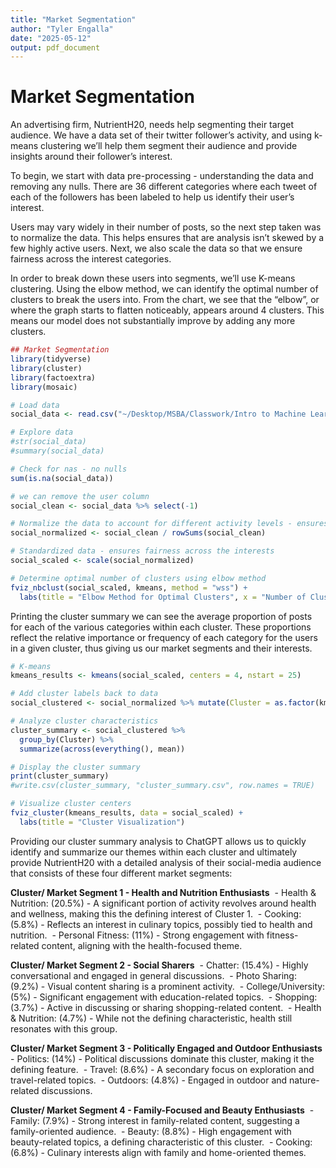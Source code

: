 ```yaml
---
title: "Market Segmentation"
author: "Tyler Engalla"
date: "2025-05-12"
output: pdf_document
---
```

# Market Segmentation 
An advertising firm, NutrientH20, needs help segmenting their target audience. We have a data set of their twitter follower's activity, and using k-means clustering we'll help them segment their audience and provide insights around their follower's interest. 

To begin, we start with data pre-processing - understanding the data and removing any nulls. There are 36 different categories where each tweet of each of the followers has been labeled to help us identify their user's interest.  

Users may vary widely in their number of posts, so the next step taken was to normalize the data. This helps ensures that are analysis isn't skewed by a few highly active users.  Next, we also scale the data so that we ensure fairness across the interest categories. 

In order to break down these users into segments, we'll use K-means clustering. Using the elbow method, we can identify the optimal number of clusters to break the users into. From the chart, we see that the "elbow", or where the graph starts to flatten noticeably, appears around 4 clusters. This means our model does not substantially improve by adding any more clusters.

```r
## Market Segmentation
library(tidyverse)
library(cluster)
library(factoextra)
library(mosaic)

# Load data 
social_data <- read.csv("~/Desktop/MSBA/Classwork/Intro to Machine Learning/R/R data/social_marketing.csv")

# Explore data 
#str(social_data)
#summary(social_data)

# Check for nas - no nulls
sum(is.na(social_data))

# we can remove the user column
social_clean <- social_data %>% select(-1)

# Normalize the data to account for different activity levels - ensures fairness across users
social_normalized <- social_clean / rowSums(social_clean) 

# Standardized data - ensures fairness across the interests 
social_scaled <- scale(social_normalized)

# Determine optimal number of clusters using elbow method
fviz_nbclust(social_scaled, kmeans, method = "wss") +
  labs(title = "Elbow Method for Optimal Clusters", x = "Number of Clusters", y = "Total Within-Cluster Sum of Squares")
```

Printing the cluster summary we can see the average proportion of posts for each of the various categories within each cluster. These proportions reflect the relative importance or frequency of each category for the users in a given cluster, thus giving us our market segments and their interests. 

```r
# K-means 
kmeans_results <- kmeans(social_scaled, centers = 4, nstart = 25)

# Add cluster labels back to data
social_clustered <- social_normalized %>% mutate(Cluster = as.factor(kmeans_results$cluster))

# Analyze cluster characteristics
cluster_summary <- social_clustered %>%
  group_by(Cluster) %>%
  summarize(across(everything(), mean))

# Display the cluster summary
print(cluster_summary)
#write.csv(cluster_summary, "cluster_summary.csv", row.names = TRUE)

# Visualize cluster centers
fviz_cluster(kmeans_results, data = social_scaled) +
  labs(title = "Cluster Visualization")
```

Providing our cluster summary analysis to ChatGPT allows us to quickly identify and summarize our themes within each cluster and ultimately provide NutrientH20 with a detailed analysis of their social-media audience that consists of these four different market segments: 

**Cluster/ Market Segment 1 - Health and Nutrition Enthusiasts**\ 
- Health & Nutrition: (20.5%) - A significant portion of activity revolves around health and wellness, making this the defining interest of Cluster 1.\ 
- Cooking: (5.8%) - Reflects an interest in culinary topics, possibly tied to health and nutrition.\ 
- Personal Fitness: (11%) - Strong engagement with fitness-related content, aligning with the health-focused theme.\ 

**Cluster/ Market Segment 2 - Social Sharers**\ 
- Chatter: (15.4%) - Highly conversational and engaged in general discussions.\ 
- Photo Sharing: (9.2%) - Visual content sharing is a prominent activity.\ 
- College/University: (5%) - Significant engagement with education-related topics.\ 
- Shopping: (3.7%) - Active in discussing or sharing shopping-related content.\ 
- Health & Nutrition: (4.7%) - While not the defining characteristic, health still resonates with this group.\ 

**Cluster/ Market Segment 3 - Politically Engaged and Outdoor Enthusiasts**\ 
- Politics: (14%) - Political discussions dominate this cluster, making it the defining feature.\ 
- Travel: (8.6%) - A secondary focus on exploration and travel-related topics.\ 
- Outdoors: (4.8%) - Engaged in outdoor and nature-related discussions.\ 

**Cluster/ Market Segment 4 - Family-Focused and Beauty Enthusiasts**\ 
- Family: (7.9%) - Strong interest in family-related content, suggesting a family-oriented audience.\ 
- Beauty: (8.8%) - High engagement with beauty-related topics, a defining characteristic of this cluster.\ 
- Cooking: (6.8%) - Culinary interests align with family and home-oriented themes.\ 
